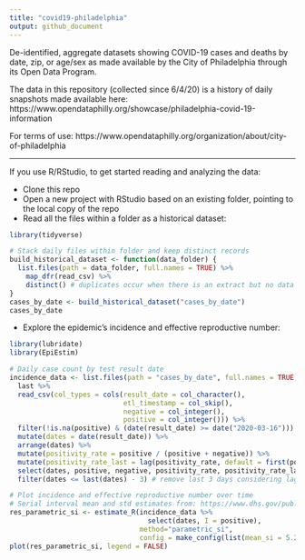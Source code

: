 ```yaml
---
title: "covid19-philadelphia"
output: github_document
---
```

De-identified, aggregate datasets showing COVID-19 cases and deaths by date, zip, or age/sex as made available by the City of Philadelphia through its Open Data Program.

The data in this repository (collected since 6/4/20) is a history of daily snapshots made available here: https://www.opendataphilly.org/showcase/philadelphia-covid-19-information

For terms of use: https://www.opendataphilly.org/organization/about/city-of-philadelphia

---------
If you use R/RStudio, to get started reading and analyzing the data:

* Clone this repo
* Open a new project with RStudio based on an existing folder, pointing to the local copy of the repo
* Read all the files within a folder as a historical dataset:
```r
library(tidyverse)

# Stack daily files within folder and keep distinct records
build_historical_dataset <- function(data_folder) {
  list.files(path = data_folder, full.names = TRUE) %>%
    map_dfr(read_csv) %>%
    distinct() # duplicates occur when there is an extract but no data update
}
cases_by_date <- build_historical_dataset("cases_by_date")
cases_by_date
```

* Explore the epidemic's incidence and effective reproductive number:
```r
library(lubridate)
library(EpiEstim)

# Daily case count by test result date
incidence_data <- list.files(path = "cases_by_date", full.names = TRUE) %>% 
  last %>% 
  read_csv(col_types = cols(result_date = col_character(),
                            etl_timestamp = col_skip(),
                            negative = col_integer(),
                            positive = col_integer())) %>% 
  filter(!is.na(positive) & (date(result_date) >= date("2020-03-16"))) %>%
  mutate(dates = date(result_date)) %>%
  arrange(dates) %>%
  mutate(positivity_rate = positive / (positive + negative)) %>%
  mutate(positivity_rate_last = lag(positivity_rate, default = first(positivity_rate))) %>%
  select(dates, positive, negative, positivity_rate, positivity_rate_last) %>%
  filter(dates <= last(dates) - 3) # remove last 3 days considering lag in test results

# Plot incidence and effective reproductive number over time
# Serial interval mean and std estimates from: https://www.dhs.gov/publication/st-master-question-list-covid-19
res_parametric_si <- estimate_R(incidence_data %>% 
                                  select(dates, I = positive),
                                method="parametric_si",
                                config = make_config(list(mean_si = 5.29, std_si = 5.32)))
plot(res_parametric_si, legend = FALSE)
```
